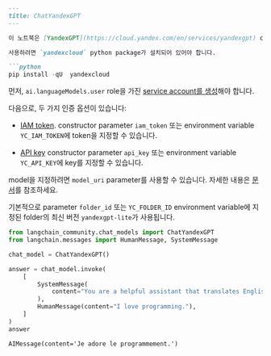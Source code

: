 ```markdown
---
title: ChatYandexGPT
---

이 노트북은 [YandexGPT](https://cloud.yandex.com/en/services/yandexgpt) chat model과 함께 LangChain을 사용하는 방법을 다룹니다.

사용하려면 `yandexcloud` python package가 설치되어 있어야 합니다.

```python
pip install -qU  yandexcloud
```

먼저, `ai.languageModels.user` role을 가진 [service account를 생성](https://cloud.yandex.com/en/docs/iam/operations/sa/create)해야 합니다.

다음으로, 두 가지 인증 옵션이 있습니다:

- [IAM token](https://cloud.yandex.com/en/docs/iam/operations/iam-token/create-for-sa).
    constructor parameter `iam_token` 또는 environment variable `YC_IAM_TOKEN`에 token을 지정할 수 있습니다.

- [API key](https://cloud.yandex.com/en/docs/iam/operations/api-key/create)
    constructor parameter `api_key` 또는 environment variable `YC_API_KEY`에 key를 지정할 수 있습니다.

model을 지정하려면 `model_uri` parameter를 사용할 수 있습니다. 자세한 내용은 [문서](https://cloud.yandex.com/en/docs/yandexgpt/concepts/models#yandexgpt-generation)를 참조하세요.

기본적으로 parameter `folder_id` 또는 `YC_FOLDER_ID` environment variable에 지정된 folder의 최신 버전 `yandexgpt-lite`가 사용됩니다.

```python
from langchain_community.chat_models import ChatYandexGPT
from langchain.messages import HumanMessage, SystemMessage
```

```python
chat_model = ChatYandexGPT()
```

```python
answer = chat_model.invoke(
    [
        SystemMessage(
            content="You are a helpful assistant that translates English to French."
        ),
        HumanMessage(content="I love programming."),
    ]
)
answer
```

```output
AIMessage(content='Je adore le programmement.')
```
```